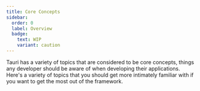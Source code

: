 ```yaml
---
title: Core Concepts
sidebar:
  order: 0
  label: Overview
  badge:
    text: WIP
    variant: caution
---
```



Tauri has a variety of topics that are considered to be core concepts, things any developer should be aware of when developing their applications. Here's a variety of topics that you should get more intimately familiar with if you want to get the most out of the framework.

<CardGrid>
  <LinkCard
    title="Tauri Architecture"
    href="/concept/architecture/"
    description="Architecture and ecosystem."
  />
  <LinkCard
    title="Inter-Process Communication (IPC)"
    href="/concept/inter-process-communication/"
    description="The inner workings on the IPC."
  />
  <LinkCard
    title="Security"
    href="/security"
    description="How Tauri enforces security practices."
  />
  <LinkCard
    title="Process Model"
    href="/concept/process-model/"
    description="Which processes Tauri manages and why."
  />
  <LinkCard
    title="App Size"
    href="/concept/size/"
    description="How to make your app as small as possible."
  />
  <LinkCard
    title="Rendering"
    href="/concept/rendering/"
    description="What a renderer is in Tauri."
  />
</CardGrid>
